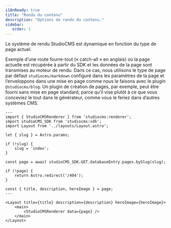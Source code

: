```yaml
---
i18nReady: true
title: "Rendu du contenu"
description: "Options de rendu du contenu."
sidebar:
   order: 1
---
```


Le système de rendu StudioCMS est dynamique en fonction du type de page actuel.

Exemple d’une route fourre-tout (« catch-all » en anglais) où la page actuelle est récupérée à partir du SDK et les données de la page sont transmises au moteur de rendu. Dans ce cas, nous utilisons le type de page par défaut `studiocms/markdown` configuré dans les paramètres de la page et l’enveloppons dans une mise en page comme nous le faisons avec le plugin `@studiocms/blog`. Un plugin de création de pages, par exemple, peut être fourni sans mise en page standard, parce qu’il vise plutôt à ce que vous conceviez le tout dans le générateur, comme vous le feriez dans d’autres systèmes CMS.

```astro title="src/pages/[...slug].astro"
---
import { StudioCMSRenderer } from 'studiocms:renderer';
import studioCMS_SDK from 'studiocms:sdk';
import Layout from '../layouts/Layout.astro';

let { slug } = Astro.params;

if (!slug) {
	slug = 'index';
}

const page = await studioCMS_SDK.GET.databaseEntry.pages.bySlug(slug);

if (!page) {
	return Astro.redirect('/404');
}

const { title, description, heroImage } = page;
---

<Layout title={title} description={description} heroImage={heroImage}>
	<main>
		<StudioCMSRenderer data={page} />
	</main>
</Layout>
```

